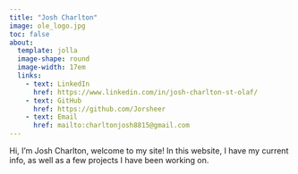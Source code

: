 ```yaml
---
title: "Josh Charlton"
image: ole_logo.jpg
toc: false
about: 
  template: jolla
  image-shape: round
  image-width: 17em
  links:
    - text: LinkedIn
      href: https://www.linkedin.com/in/josh-charlton-st-olaf/
    - text: GitHub
      href: https://github.com/Jorsheer
    - text: Email
      href: mailto:charltonjosh8815@gmail.com
---
```


Hi, I'm Josh Charlton, welcome to my site! In this website, I have my current info, as well as a few projects I have been working on.
